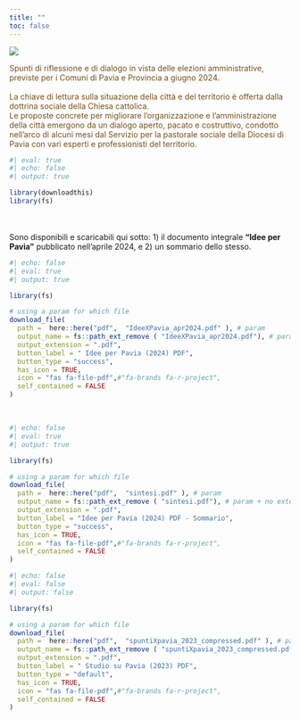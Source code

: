 ```yaml
---
title: ""
toc: false
---
```


<!-- #### First title -->

<!-- ```{=html} -->
<!-- <iframe  src="pdf/IdeeXPavia_apr2024.pdf"  width=350 height=450 style="border: 0.5px solid #2e3846;"></iframe> -->
<!-- ``` -->

:::: {.grid}
::: {.g-col-4}

[![](pdf/screenshot_doc.png)](./pdf/IdeeXPavia_apr2024.pdf)

<!-- ![](pdf/screenshot_doc.png)  -->
:::

::: {.g-col-8}

[Spunti di riflessione e di dialogo in vista delle elezioni amministrative, previste per i Comuni di Pavia e Provincia a giugno 2024. <br><br>
La chiave di lettura sulla situazione della città e del territorio è offerta dalla dottrina sociale della Chiesa cattolica.<br>Le proposte concrete per migliorare l’organizzazione e l'amministrazione della città emergono da un dialogo aperto, pacato e costruttivo, condotto nell'arco di alcuni mesi dal Servizio per la pastorale sociale della Diocesi di Pavia con vari esperti e professionisti del territorio.]{style="color:#77501a"}
 
<!-- <a href='pdf/IdeeXPavia_apr2024.pdf' target="_blank"> Leggi in una nuova finestra </a> -->

```r
#| eval: true
#| echo: false
#| output: true

library(downloadthis)
library(fs) 
```
<br><br>
Sono disponibili e scaricabili qui sotto: 1) il documento integrale **"Idee per Pavia"** pubblicato nell'aprile 2024, e 2) un sommario dello stesso.

  
```r
#| echo: false
#| eval: true
#| output: true

library(fs) 

# using a param for which file 
download_file(
  path =  here::here("pdf",  "IdeeXPavia_apr2024.pdf" ), # param
  output_name = fs::path_ext_remove ( "IdeeXPavia_apr2024.pdf"), # param + no extension.... 
  output_extension = ".pdf",  
  button_label = " Idee per Pavia (2024) PDF",
  button_type = "success",
  has_icon = TRUE,
  icon = "fas fa-file-pdf",#"fa-brands fa-r-project",
  self_contained = FALSE
)
```

<br>
```r
#| echo: false
#| eval: true
#| output: true

library(fs) 

# using a param for which file 
download_file(
  path =  here::here("pdf",  "sintesi.pdf" ), # param
  output_name = fs::path_ext_remove ( "sintesi.pdf"), # param + no extension.... 
  output_extension = ".pdf",  
  button_label = "Idee per Pavia (2024) PDF - Sommario",
  button_type = "success",
  has_icon = TRUE,
  icon = "fas fa-file-pdf",#"fa-brands fa-r-project",
  self_contained = FALSE
)
```

 
```r
#| echo: false
#| eval: false
#| output: false

library(fs) 

# using a param for which file 
download_file(
  path =  here::here("pdf",  "spuntiXpavia_2023_compressed.pdf" ), # param
  output_name = fs::path_ext_remove ( "spuntiXpavia_2023_compressed.pdf"), # param + no extension.... 
  output_extension = ".pdf",  
  button_label = " Studio su Pavia (2023) PDF",
  button_type = "default",
  has_icon = TRUE,
  icon = "fas fa-file-pdf",#"fa-brands fa-r-project",
  self_contained = FALSE
)
```
:::
::::

 

 

